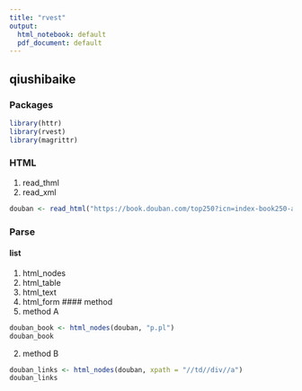 ---
title: "rvest"
output:
  html_notebook: default
  pdf_document: default
---

## qiushibaike

### Packages

```{r}
library(httr)
library(rvest)
library(magrittr)
```

### HTML
1. read_thml
2. read_xml
```{r}
douban <- read_html("https://book.douban.com/top250?icn=index-book250-all",encoding="UTF-8")
```


### Parse
#### list
1. html_nodes
2. html_table
3. html_text
4. html_form
#### method
1. method A
```{r}
douban_book <- html_nodes(douban, "p.pl")
douban_book
```
2. method B 
```{r}
douban_links <- html_nodes(douban, xpath = "//td//div//a")
douban_links
```

